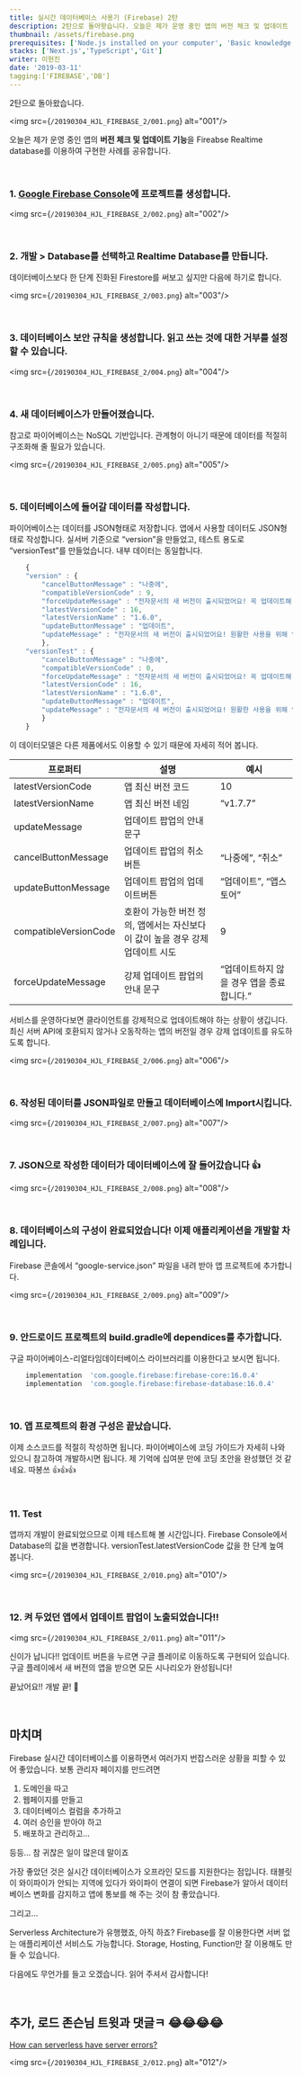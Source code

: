 ```yaml
---
title: 실시간 데이터베이스 사용기 (Firebase) 2탄
description: 2탄으로 돌아왓습니다. 오늘은 제가 운영 중인 앱의 버전 체크 및 업데이트 기능을 Firebase Realtime Database를 이용하여 구현한 사례를 공유합니다
thumbnail: /assets/firebase.png
prerequisites: ['Node.js installed on your computer', 'Basic knowledge working with Next.js and TypeScript']
stacks: ['Next.js','TypeScript','Git']
writer: 이현진
date: '2019-03-11'
tagging:['FIREBASE','DB']
---
```




2탄으로 돌아왔습니다.

<img src={`/20190304_HJL_FIREBASE_2/001.png`} alt="001"/>

오늘은 제가 운영 중인 앱의 **버전 체크 및 업데이트 기능**을 Fireabse Realtime database를 이용하여 구현한 사례를 공유합니다.

<br/>

### 1. [Google Firebase Console](https://console.firebase.google.com/)에 프로젝트를 생성합니다.

<img src={`/20190304_HJL_FIREBASE_2/002.png`} alt="002"/>

<br/>

### 2. 개발 > Database를 선택하고 Realtime Database를 만듭니다.

데이터베이스보다 한 단계 진화된 Firestore를 써보고 싶지만 다음에 하기로 합니다.

<img src={`/20190304_HJL_FIREBASE_2/003.png`} alt="003"/>

<br/>

### 3. 데이터베이스 보안 규칙을 생성합니다. 읽고 쓰는 것에 대한 거부를 설정할 수 있습니다.

<img src={`/20190304_HJL_FIREBASE_2/004.png`} alt="004"/>

<br/>

### 4. 새 데이터베이스가 만들어졌습니다.

참고로 파이어베이스는 NoSQL 기반입니다.
관계형이 아니기 때문에 데이터를 적절히 구조화해 줄 필요가 있습니다.

<img src={`/20190304_HJL_FIREBASE_2/005.png`} alt="005"/>

<br/>

### 5. 데이터베이스에 들어갈 데이터를 작성합니다.

파이어베이스는 데이터를 JSON형태로 저장합니다.
앱에서 사용할 데이터도 JSON형태로 작성합니다. 실서버 기준으로 “version”을 만들었고, 테스트 용도로 “versionTest”를 만들었습니다. 내부 데이터는 동일합니다.

```js
    {
    "version" : {
        "cancelButtonMessage" : "나중에",
        "compatibleVersionCode" : 9,
        "forceUpdateMessage" : "전자문서의 새 버전이 출시되었어요! 꼭 업데이트해 주세요!",
        "latestVersionCode" : 16,
        "latestVersionName" : "1.6.0",
        "updateButtonMessage" : "업데이트",
        "updateMessage" : "전자문서의 새 버전이 출시되었어요! 원활한 사용을 위해 업데이트해 주세요!"
        },
    "versionTest" : {
        "cancelButtonMessage" : "나중에",
        "compatibleVersionCode" : 0,
        "forceUpdateMessage" : "전자문서의 새 버전이 출시되었어요! 꼭 업데이트해 주세요!",
        "latestVersionCode" : 16,
        "latestVersionName" : "1.6.0",
        "updateButtonMessage" : "업데이트",
        "updateMessage" : "전자문서의 새 버전이 출시되었어요! 원활한 사용을 위해 업데이트해 주세요!"
        }
    }
```

이 데이터모델은 다른 제품에서도 이용할 수 있기 때문에 자세히 적어 봅니다.


<table>
  <thead>
    <tr>
      <th>프로퍼티</th>
      <th>설명</th>
      <th>예시</th>
    </tr>
  </thead>
  <tbody>
    <tr>
      <td>latestVersionCode</td>
      <td>앱 최신 버전 코드</td>
      <td>10</td>
    </tr>
    <tr>
      <td>latestVersionName</td>
      <td>앱 최신 버전 네임</td>
      <td>“v1.7.7”</td>
    </tr>
    <tr>
      <td>updateMessage</td>
      <td>업데이트 팝업의 안내문구</td>
      <td>&nbsp;</td>
    </tr>
    <tr>
      <td>cancelButtonMessage</td>
      <td>업데이트 팝업의 취소버튼</td>
      <td>“나중에”, “취소”</td>
    </tr>
    <tr>
      <td>updateButtonMessage</td>
      <td>업데이트 팝업의 업데이트버튼</td>
      <td>“업데이트”, “앱스토어”</td>
    </tr>
    <tr>
      <td>compatibleVersionCode</td>
      <td>호환이 가능한 버전 정의, 앱에서는 자신보다 이 값이 높을 경우 강제 업데이트 시도</td>
      <td>9</td>
    </tr>
    <tr>
      <td>forceUpdateMessage</td>
      <td>강제 업데이트 팝업의 안내 문구</td>
      <td>“업데이트하지 않을 경우 앱을 종료합니다.”</td>
    </tr>
  </tbody>
</table>


서비스를 운영하다보면 클라이언트를 강제적으로 업데이트해야 하는 상황이 생깁니다.
최신 서버 API에 호환되지 않거나 오동작하는 앱의 버전일 경우
강제 업데이트를 유도하도록 합니다.

<img src={`/20190304_HJL_FIREBASE_2/006.png`} alt="006"/>

<br/>

### 6. 작성된 데이터를 JSON파일로 만들고 데이터베이스에 Import시킵니다.

<img src={`/20190304_HJL_FIREBASE_2/007.png`} alt="007"/>

<br/>

### 7. JSON으로 작성한 데이터가 데이터베이스에 잘 들어갔습니다 👍

<img src={`/20190304_HJL_FIREBASE_2/008.png`} alt="008"/>

<br/>

### 8. 데이터베이스의 구성이 완료되었습니다! 이제 애플리케이션을 개발할 차례입니다.

Firebase 콘솔에서 “google-service.json” 파일을 내려 받아 앱 프로젝트에 추가합니다.

<img src={`/20190304_HJL_FIREBASE_2/009.png`} alt="009"/>

<br/>

### 9. 안드로이드 프로젝트의 build.gradle에 dependices를 추가합니다.

구글 파이어베이스-리얼타임데이터베이스 라이브러리를 이용한다고 보시면 됩니다.

```js
    implementation  'com.google.firebase:firebase-core:16.0.4'  
    implementation  'com.google.firebase:firebase-database:16.0.4'
```

<br/>

### 10. 앱 프로젝트의 환경 구성은 끝났습니다.

이제 소스코드를 적절히 작성하면 됩니다. 파이어베이스에 코딩 가이드가 자세히 나와 있으니 참고하여 개발하시면 됩니다. 제 기억에 십여분 만에 코딩 초안을 완성했던 것 같네요. 따봉쓰 👍👍👍

<br/>

### 11. Test

앱까지 개발이 완료되었으므로 이제 테스트해 볼 시간입니다.
Firebase Console에서 Database의 값을 변경합니다.
versionTest.latestVersionCode 값을 한 단계 높여 봅니다.


<img src={`/20190304_HJL_FIREBASE_2/010.png`} alt="010"/>

<br/>

### 12. 켜 두었던 앱에서 업데이트 팝업이 노출되었습니다!!


<img src={`/20190304_HJL_FIREBASE_2/011.png`} alt="011"/>

신이가 납니다!!
업데이트 버튼을 누르면 구글 플레이로 이동하도록 구현되어 있습니다. 구글 플레이에서 새 버전의 앱을 받으면 모든 시나리오가 완성됩니다!

끝났어요!! 개발 끝! 🙌

<br/>

## 마치며

Firebase 실시간 데이터베이스를 이용하면서 여러가지 번잡스러운 상황을 피할 수 있어 좋았습니다. 보통 관리자 페이지를 만드려면

1. 도메인을 따고
2. 웹페이지를 만들고
3. 데이터베이스 컬럼을 추가하고
4. 여러 승인을 받아야 하고
5. 배포하고 관리하고…

등등… 참 귀찮은 일이 많은데 말이죠

가장 좋았던 것은 실시간 데이터베이스가 오프라인 모드를 지원한다는 점입니다.
태블릿이 와이파이가 안되는 지역에 있다가
와이파이 연결이 되면 Firebase가 알아서 데이터베이스 변화를 감지하고
앱에 통보를 해 주는 것이 참 좋았습니다.

그리고…

Serverless Architecture가 유행했죠, 아직 하죠?
Firebase를 잘 이용한다면 서버 없는 애플리케이션 서비스도 가능합니다.
Storage, Hosting, Function만 잘 이용해도 만들 수 있습니다.

다음에도 무언가를 들고 오겠습니다.
읽어 주셔서 감사합니다!

<br/>

## 추가, 로드 존슨님 트윗과 댓글ㅋ 😂😂😂😂

[How can serverless have server errors?](https://twitter.com/springrod/status/1101705351001399296)

<img src={`/20190304_HJL_FIREBASE_2/012.png`} alt="012"/>



